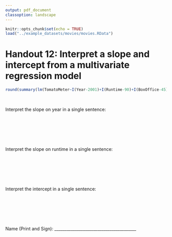 ```yaml
---
output: pdf_document
classoption: landscape
---
```


\pagenumbering{gobble}

```r
knitr::opts_chunk$set(echo = TRUE)
load("../example_datasets/movies/movies.RData")
```
# Handout 12: Interpret a slope and intercept from a multivariate regression model

```r
round(summary(lm(TomatoMeter~I(Year-2001)+I(Runtime-90)+I(BoxOffice-45), data=movies))$coef,3)
```

\Large

&nbsp;

Interpret the slope on year in a single sentence:

&nbsp;

&nbsp;

&nbsp;

Interpret the slope on runtime in a single sentence:

&nbsp;

&nbsp;

&nbsp;

Interpret the intercept in a single sentence:

&nbsp;

&nbsp;

&nbsp;

\normalsize 
Name (Print and Sign): ________________________________________
